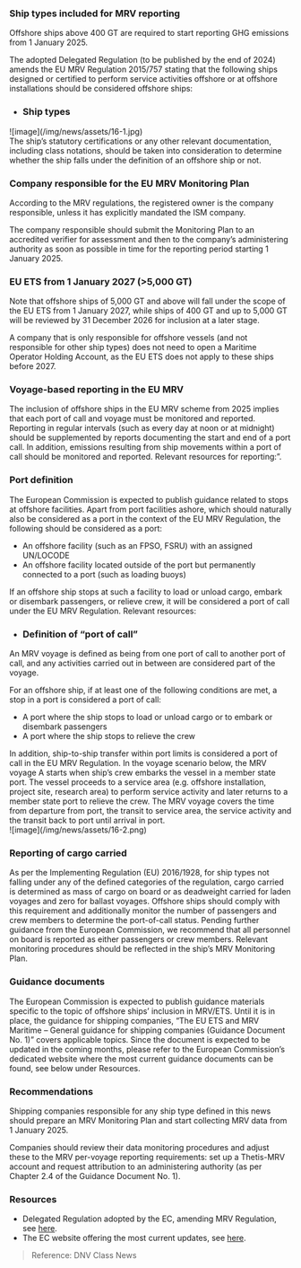 ### **Ship types included for MRV reporting**

<div className='news-paragraph'>
Offshore ships above 400 GT are required to start reporting GHG emissions from 1 January 2025.

The adopted Delegated Regulation (to be published by the end of 2024) amends the EU MRV Regulation 2015/757 stating that the following ships designed or certified to perform service activities offshore or at offshore installations should be considered offshore ships:
</div>

- ### Ship types

<div className="news-image img-size_2">
![image](/img/news/assets/16-1.jpg)
</div>

<div className='news-paragraph'>
The ship’s statutory certifications or any other relevant documentation, including class notations, should be taken into consideration to determine whether the ship falls under the definition of an offshore ship or not.
</div>

### **Company responsible for the EU MRV Monitoring Plan**

<div className='news-paragraph'>
According to the MRV regulations, the registered owner is the company responsible, unless it has explicitly mandated the ISM company.

The company responsible should submit the Monitoring Plan to an accredited verifier for assessment and then to the company’s administering authority as soon as possible in time for the reporting period starting 1 January 2025.
</div>

### **EU ETS from 1 January 2027 (>5,000 GT)**

<div className='news-paragraph'>
Note that offshore ships of 5,000 GT and above will fall under the scope of the EU ETS from 1 January 2027, while ships of 400 GT and up to 5,000 GT will be reviewed by 31 December 2026 for inclusion at a later stage.

A company that is only responsible for offshore vessels (and not responsible for other ship types) does not need to open a Maritime Operator Holding Account, as the EU ETS does not apply to these ships before 2027.
</div>

### **Voyage-based reporting in the EU MRV**

<div className='news-paragraph'>
The inclusion of offshore ships in the EU MRV scheme from 2025 implies that each port of call and voyage must be monitored and reported. Reporting in regular intervals (such as every day at noon or at midnight) should be supplemented by reports documenting the start and end of a port call. In addition, emissions resulting from ship movements within a port of call should be monitored and reported. Relevant resources for reporting:”.
</div>

### **Port definition**

<div className='news-paragraph'>
The European Commission is expected to publish guidance related to stops at offshore facilities. Apart from port facilities ashore, which should naturally also be considered as a port in the context of the EU MRV Regulation, the following should be considered as a port:
</div>

- An offshore facility (such as an FPSO, FSRU) with an assigned UN/LOCODE
- An offshore facility located outside of the port but permanently connected to a port (such as loading buoys)

<div className='news-paragraph'>
If an offshore ship stops at such a facility to load or unload cargo, embark or disembark passengers, or relieve crew, it will be considered a port of call under the EU MRV Regulation. Relevant resources:
</div>

- ### Definition of “port of call”

<div className='news-paragraph'>
An MRV voyage is defined as being from one port of call to another port of call, and any activities carried out in between are considered part of the voyage.

For an offshore ship, if at least one of the following conditions are met, a stop in a port is considered a port of call:
</div>

- A port where the ship stops to load or unload cargo or to embark or disembark passengers
- A port where the ship stops to relieve the crew

<div className='news-paragraph'>
In addition, ship-to-ship transfer within port limits is considered a port of call in the EU MRV Regulation. In the voyage scenario below, the MRV voyage A starts when ship’s crew embarks the vessel in a member state port. The vessel proceeds to a service area (e.g. offshore installation, project site, research area) to perform service activity and later returns to a member state port to relieve the crew. The MRV voyage covers the time from departure from port, the transit to service area, the service activity and the transit back to port until arrival in port.
</div>

<div className="news-image img-size_3">
![image](/img/news/assets/16-2.png)
</div>

### **Reporting of cargo carried**

<div className='news-paragraph'>
As per the Implementing Regulation (EU) 2016/1928, for ship types not falling under any of the defined categories of the regulation, cargo carried is determined as mass of cargo on board or as deadweight carried for laden voyages and zero for ballast voyages. Offshore ships should comply with this requirement and additionally monitor the number of passengers and crew members to determine the port-of-call status. Pending further guidance from the European Commission, we recommend that all personnel on board is reported as either passengers or crew members. Relevant monitoring procedures should be reflected in the ship’s MRV Monitoring Plan.
</div>

### **Guidance documents**

<div className='news-paragraph'>
The European Commission is expected to publish guidance materials specific to the topic of offshore ships’ inclusion in MRV/ETS. Until it is in place, the guidance for shipping companies, “The EU ETS and MRV Maritime – General guidance for shipping companies (Guidance Document No. 1)” covers applicable topics. Since the document is expected to be updated in the coming months, please refer to the European Commission’s dedicated website where the most current guidance documents can be found, see below under Resources.
</div>

### **Recommendations**

<div className='news-paragraph'>
Shipping companies responsible for any ship type defined in this news should prepare an MRV Monitoring Plan and start collecting MRV data from 1 January 2025.

Companies should review their data monitoring procedures and adjust these to the MRV per-voyage reporting requirements: set up a Thetis-MRV account and request attribution to an administering authority (as per Chapter 2.4 of the Guidance Document No. 1).
</div>

### **Resources**

- Delegated Regulation adopted by the EC, amending MRV Regulation, see [here](https://climate.ec.europa.eu/document/download/4e005df8-7aa3-4345-9b06-1465a340bd4f_en?filename=c_2024_7210_en.pdf).
- The EC website offering the most current updates, see [here](https://climate.ec.europa.eu/eu-action/transport/reducing-emissions-shipping-sector_en#documentation).

> Reference: DNV Class News